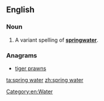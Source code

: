 ==English==

===Noun===
{{en-noun|sg=[[spring]] [[water]]|-}}

# A variant spelling of '''[[springwater]]'''.

===Anagrams===
* [[tiger prawns#English|tiger prawns]]

[[Category:en:Water]]

[[ta:spring water]]
[[zh:spring water]]
